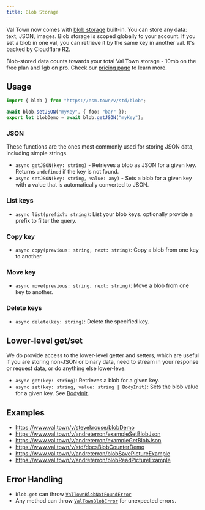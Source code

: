```yaml
---
title: Blob Storage
---
```


Val Town now comes with [blob storage](https://www.cloudflare.com/en-gb/learning/cloud/what-is-blob-storage/) built-in. You can store any data: text, JSON, images. Blob storage is scoped globally to your account. If you set a blob in one val, you can retrieve it by the same key in another val. It's backed by Cloudflare R2.

Blob-stored data counts towards your total Val Town storage - 10mb on the free plan and 1gb on pro. Check our [pricing page](https://val.town/pricing) to learn more.

## Usage

```ts val
import { blob } from "https://esm.town/v/std/blob";

await blob.setJSON("myKey", { foo: "bar" });
export let blobDemo = await blob.getJSON("myKey");
```

### JSON

These functions are the ones most commonly used for storing JSON data, including simple strings.

- `async getJSON(key: string)` - Retrieves a blob as JSON for a given key. Returns `undefined` if the key is not found.
- `async setJSON(key: string, value: any)` - Sets a blob for a given key with a value that is automatically converted to JSON.

### List keys

- `async list(prefix?: string)`: List your blob keys. optionally provide a prefix to filter the query.

### Copy key

- `async copy(previous: string, next: string)`: Copy a blob from one key to another.

### Move key

- `async move(previous: string, next: string)`: Move a blob from one key to another.

### Delete keys

- `async delete(key: string)`: Delete the specified key.

## Lower-level get/set

We do provide access to the lower-level getter and setters, which are useful if you are storing non-JSON or binary data, need to stream in your response or request data, or do anything else lower-leve.

- `async get(key: string)`: Retrieves a blob for a given key.
- `async set(key: string, value: string | BodyInit)`: Sets the blob value for a given key. See [BodyInit](https://deno.land/api@v1.38.1?s=BodyInit).

## Examples

- https://www.val.town/v/stevekrouse/blobDemo
- https://www.val.town/v/andreterron/exampleSetBlobJson
- https://www.val.town/v/andreterron/exampleGetBlobJson
- https://www.val.town/v/std/docsBlobCounterDemo
- https://www.val.town/v/andreterron/blobSavePictureExample
- https://www.val.town/v/andreterron/blobReadPictureExample

## Error Handling

- `blob.get` can throw [`ValTownBlobNotFoundError`](https://val.town/v/std/ValTownBlobNotFoundError)
- Any method can throw [`ValTownBlobError`](https://val.town/v/andreterron/ValTownBlobError) for unexpected errors.
